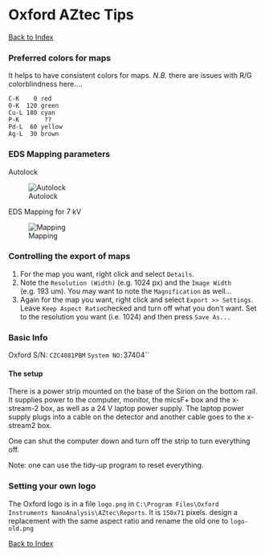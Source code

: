 Oxford AZtec Tips
===========================================================

[Back to Index](../README.html)

### Preferred colors for maps

It helps to have consistent colors for maps. *N.B.* there are issues with R/G colorblindness here....
```
C-K    0 red
O-K  120 green
Cu-L 180 cyan
P-K       ??
Pd-L  60 yellow
Ag-L  30 brown

```
### EDS Mapping parameters

Autolock

![Autolock](img/GoodAutolock.png)

EDS Mapping for 7 kV

![Mapping](img/GoodMapPar.png)

### Controlling the export of maps
1. For the map you want, right click and select ``Details``.
2. Note the ``Resolution (Width)`` (e.g. 1024 px) and the ``Image Width`` (e.g. 193 um). You may want to note the ``Magnification`` as well...
3. Again for the map you want, right click and select ``Export >> Settings``. Leave ``Keep Aspect Ratio``checked and turn off what you don't want. Set to the resolution you want (i.e. 1024) and then press ``Save As...``

### Basic Info

Oxford S/N: ``CZC4081PBM``
``
System NO: ``37404``

#### The setup

There is a power strip mounted on the base of the Sirion on the bottom rail. It supplies power to the computer, monitor, the micsF+ box and the x-stream-2 box, as well as a 24 V laptop power supply. The laptop power supply plugs into a cable on the detector and another cable goes to the x-stream2 box.

One can shut the computer down and turn off the strip to turn everything off.

Note: one can use the tidy-up program to reset everything.

### Setting your own logo

The Oxford logo is in a file ``logo.png`` in ``C:\Program Files\Oxford Instruments NanoAnalysis\AZtec\Reports``. It is ``150x71`` pixels. design a replacement with the same aspect ratio and rename the old one to ``logo-old.png``


[Back to Index](../README.html)
